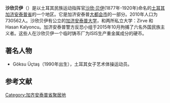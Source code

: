 {{Infobox settlement
<!-- See Template:Infobox settlement for additional fields and descriptions -->
| name                    = 沙欣贝伊<br />Şahinbey
| image_skyline           = 
| image_alt               = 
| image_caption           = 
| image_flag              = 
| flag_alt                = 
| image_seal              = 
| pushpin_map             = Turkey
| latd  = 36 |latm  = 54 |lats  = 24 |latNS  = N
| longd = 37 |longm = 12 |longs = 15 |longEW = E
| coordinates_display     = inline,title
| coordinates_format      = dms
| subdivision_type        = 国家
| subdivision_name        = [[土耳其|土耳其]]
| subdivision_type1       = [[土耳其行政区划|省]]
| subdivision_name1       = [[加济安泰普省|加济安泰普]]
| subdivision_type2       = 
| subdivision_name2       = 
| leader_party            = [[正义与发展党_(土耳其)|正义与发展党]]
| leader_title            = 市长
| leader_name             = Mehmet İhsan Tahmazoğlu
| leader_title1           = [[州长|州长]]
| leader_name1            = Ali Çınar
| area_footnotes          = {{Turkey district areas|SOURCE}}
| area_blank1_title       = 地区
| area_blank1_km2         = {{Turkey district areas|Gaziantep|Şahinbey}}
| elevation_m             = 
| population_footnotes    = {{Turkey district populations|SOURCE|Gaziantep}}
| population_urban        = {{Turkey district populations|Gaziantep|Şahinbey|şehir}}
| population_as_of        = {{Turkey district populations|YEAR}}
| population_blank1_title = 地区
| population_blank1       = {{Turkey district populations|Gaziantep|Şahinbey|toplam}}
| population_density_blank1_km2  = auto
| postal_code_type        = 邮编
| postal_code             = 27090
| website                 = {{URL| www.sahinbey.bel.tr | www.sahinbey.bel.tr }}
}}

'''沙欣贝伊'''（{{lang-tr|Şahinbey}}）是以土耳其民族运动指挥官[[沙欣·贝伊|沙欣·贝伊]](1877年-1920年)命名的[[土耳其|土耳其]][[加济安泰普省|加济安泰普省]]的一个地区。它是加济安泰普[[土耳其大都会直辖市|大都会市]]的一部分。2010年人口为730562人。沙欣贝伊有公立的[[加济安泰普大学|加济安泰普大学]]，和两所私立大学：Zirve 和 Hasan Kalyoncu。加济安泰普警方反恐小组于2015年10月拘捕了六名外国民族主义者。这些人在沙欣贝伊一个临时铸币厂为ISIS生产重金属成分的硬币。
== 著名人物 ==

*Göksu Üçtaş（1990年出生），土耳其女子艺术体操运动员。


==参考文献==
{{reflist}}

[[Category:加齐安泰普省聚居地|Category:加齐安泰普省聚居地]]